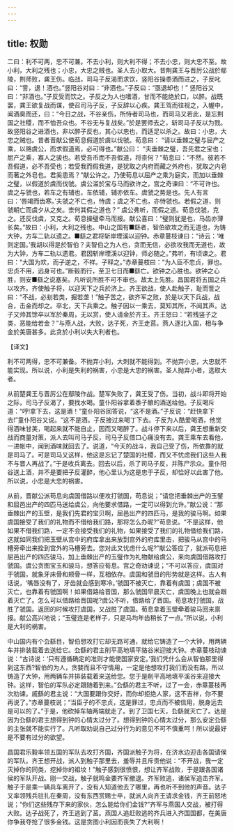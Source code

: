 ```yaml
---
---
---
```

title: 权勋
---



二曰：利不可两，忠不可兼。不去小利，则大利不得；不去小忠，则大忠不至。故小利，大利之残也；小忠，大忠之贼也。圣人去小取大。昔荆龚王与晋厉公战於鄢陵，荆师败，龚王伤。临战，司马子反渴而求饮，竖阳谷操黍酒而进之，子反叱曰：“訾，退！酒也。”竖阳谷对曰：“非酒也。”子反曰：“亟退却也！” 竖阳谷又曰：“非酒也。”子反受而饮之。子反之为人也嗜酒，甘而不能绝於口，以醉。战既罢，龚王欲复战而谋，使召司马子反，子反辞以心疾。龚王驾而往视之，入幄中，闻酒臭而还，曰：“今日之战，不谷亲伤，所恃者司马也，而司马又若此，是忘荆国之社稷，而不恤吾众也。不谷无与复战矣。”於是罢师去之，斩司马子反以为戮。故竖阳谷之进酒也，非以醉子反也，其心以忠也，而适足以杀之。故曰：小忠，大忠之贼也。昔者晋献公使荀息假道於虞以伐虢。荀息曰： “请以垂棘之璧与屈产之乘，以赂虞公，而求假道焉，必可得也。”献公曰： “夫垂棘之璧，吾先君之宝也；屈产之乘，寡人之骏也。若受吾币而不吾假道，将柰何？”荀息曰：“不然。彼若不吾假道，必不吾受也；若受我而假我道，是犹取之内府而藏之外府也，犹取之内皂而著之外皂也。君奚患焉？”献公许之。乃使荀息以屈产之乘为庭实，而加以垂棘之璧，以假道於虞而伐虢。虞公滥於宝与马而欲许之，宫之奇谏曰：“不可许也。虞之与虢也，若车之有辅也，车依辅，辅亦依车。虞虢之势是也。先人有言曰：‘唇竭而齿寒。’夫虢之不亡也，恃虞；虞之不亡也，亦恃虢也。若假之道，则虢朝亡而虞夕从之矣。柰何其假之道也？” 虞公弗听，而假之道。荀息伐虢，克之。还反伐虞，又克之。荀息操璧牵马而报。献公喜曰：“璧则犹是也，马齿亦薄长矣。”故曰：小利，大利之残也。中山之国有■繇者，智伯欲攻之而无道也，为铸大钟，方车二轨以遗之。■繇之君将斩岸堙溪以迎钟。赤章蔓枝谏曰：“诗云：‘唯则定国。’我胡以得是於智伯？夫智伯之为人也，贪而无信，必欲攻我而无道也，故为大钟，方车二轨以遗君。君因斩岸堙溪以迎钟，师必随之。”弗听，有顷谏之。君曰：“大国为欢，而子逆之，不祥。子释之。”赤章蔓枝曰：“为人臣不忠贞，罪也。忠贞不用，远身可也。”断毂而行，至卫七日而■繇亡。欲钟之心胜也。欲钟之心胜，则安■繇之说塞矣。凡听说所胜不可不审也。故太上先胜。昌国君将五国之兵以攻齐。齐使触子将，以迎天下之兵於济上。齐王欲战，使人赴触子，耻而訾之曰：“不战，必刬若类，掘若垄！”触子苦之，欲齐军之败，於是以天下兵战，战合，击金而却之。卒北，天下兵乘之。触子因以一乘去，莫知其所，不闻其声。达子又帅其馀卒以军於秦周，无以赏，使人请金於齐王。齐王怒曰：“若残竖子之类，恶能给若金？”与燕人战，大败，达子死，齐王走莒。燕人逐北入国，相与争金於美唐甚多。此贪於小利以失大利者也。

【译文】

利不可两得，忠不可兼备。不抛弃小利，大刺就不能得到。不抛弃小忠，大忠就不能实现。所以说，小利是失利的祸害，小忠是大忠的祸害。圣人抛弃小者，选取大者。

从前楚龚王与晋厉公在鄢陵作战。楚军失败了，龚王受了伤。当初，战斗即将开始之际，司马子反渴了，要找水喝。童仆阳谷拿着黍子酿的酒送给他。子反喝斥道：“哼!拿下去，这是酒！”童仆阳谷回答说，“这不是酒。”子反说：“赶快拿下去!”童仆阳谷又说。“这不是酒。子反接过来喝丁下去。子反为人酷爱喝酒，他觉得酒味甘美，喝起来就不能自止，因而又喝醉了。战斗停下来以后，龚王想重新交战而商量对策，派人去叫司马子反，司马子反借口心痛没有去。龚王乘车去看他，一进帐中，闻到酒味就回去了。说道，“今天的战斗，我自己受了伤，所依靠的就是司马了。可是司马又这样，他这是忘记了楚国的社稷，而又不忧虑我们这些人我不与晋人再战了。”于是收兵离去。回去以后，杀了司马子反，并陈尸示众。童仆阳谷送上酒，并不是要把子反灌醉，他心里认为这是忠于子反，却恰好以此害了他。所以说，小忠是大忠的祸害。

从前，晋献公派苟息向虞国借路以便攻打虢国，苟息说；“请您把垂棘出产的玉鐾和屈邑出产的四匹马送给虞公，向他要求借路，一定可以得到允许。”献公说：“那垂棘出产的玉壁，是我们先君的宝贝啊，屈邑出产的四匹马，是我的骏马啊。如果虞国接受了我们的礼物而不借给我们路，那将怎么办昵?”苟息说。“不是这样，他如果不借我们路，一定不会接受我们的礼物，如果接受了我们的礼物借给我们路，这就如同我们把玉壁从宫中的府库拿出来放到宫外的府库里击，把骏马从宫中的马槽旁牵出来拴到宫外的马槽旁去。您对此又忧虑什么呢?”献公答应了，就派苟息把屈邑出产的四匹骏马，加上垂棘出产的玉璧作为礼物献给虞公，来向虞国借路攻打虢国。虞公贪图宝玉和骏马，想答应荀息。宫之奇劝谏说；“不可以答应，虞国对于虢国，就象牙床骨和颊骨一样，互相依存。虞国和虢目的形势就是这样。古人有话说，‘嘴唇没有了，牙齿就会感到寒冷。’虢国不被灭亡，靠着有虞国；虞国不被灭亡，也靠着有虢国啊！如果借路给晋国，那么虢国早晨灭亡，虞国晚上也就会跟着灭亡了。怎么可以借路给晋国呢?虞公不听，借路给了晋国。苟息攻打虢国，战胜了虢国。返回的时候攻打虞国，又战胜了虞国。荀息拿着玉壁牵着骏马回来禀报。献公高兴地说；“玉璧连是老样子，只是马均年齿稍长了一点。”所以说，小利是大利的祸害。

中山国内有个厹繇目，智伯想攻打它却无路可通，就给它铸造了一个大钟，用两辆车并排装载着去送给它。厹繇的君主削平高地填平貉谷米迎接大钟。赤章蔓枝动谏说：“古诗说：‘只有遵循确定的准则才能使国家安定。’我们凭什么会从智伯那里得到这东西?智伯的为人，贪婪而且不守情用，一定是他想攻打我们而没有路，所以铸造了大钟，用两辆车并排装载着来送给您。您于是削平高地填平溪谷来迎接大钟。这样，智伯的军队必定跟随着到来。”厹繇的君主不听，过了一会，赤章蔓枝再次劝谏。戚繇的君主说：“大国要跟你交好，而你却拒绝人家，这不吉祥，你不要再说了。”赤章蔓枝说；“当臣子的不忠贞，这是罪过，忠贞而不被信用，脱身远去是可以的了。”于是，他砍掉车轴两端就走了。到了卫国七天，厹繇就灭亡了。达是因为厹繇的君主想得到钟的心情太过分了。想得到钟的心情太过分，那么安定厹繇的主张就不能实行了。凡听取劝说自己过分行为的意见不可不慎重呵！所以说最好是不要有过分的欲望。

昌国君乐毅率领五国的军队去攻打齐国，齐国派触子为将，在济水边迎击各国请侯的军队。齐王想开战，派人到触子那里去，羞辱并且斥责他说：“不开战，我一定灭掉你的同类，挖掉你的祖坟！”触子感到很愤恨，想让齐军战败，于是跟各国诸侯的军队开战。刚一交战，触子就鸣金要齐军撤退。齐军败逃，诸侯军追击齐军。触子于是乘一辆兵车离开了，没有人知道他去了哪里，再也听不到他的声音。达子又率领残兵驻扎在秦周，没有东西赏赐士卒，就派人向齐王请求金钱，齐王前怒地说；“你们这些残存下来的家伙，怎么能给你们金钱?”齐军与燕国人交战，被打得大败。达子战死了，齐王逃到了莒。燕国人追赶败逃的齐兵进入齐国国都，在美唐你争我夺抢了很多金钱。这是贪图小利因而丧失了大利啊！
